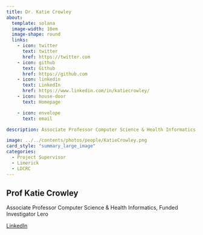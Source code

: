 ```yaml
---
title: Dr. Katie Crowley
about:
  template: solana
  image-width: 10em
  image-shape: round
  links:
    - icon: twitter
      text: twitter
      href: https://twitter.com
    - icon: github
      text: Github
      href: https://github.com
    - icon: linkedin
      text: LinkedIn
      href: https://www.linkedin.com/in/katiecrowley/
    - icon: house-door
      text: Homepage

    - icon: envelope
      text: email

description: Associate Professor Computer Science & Health Informatics, Funded Investigator, Lero, University of Limerick

image: ../../contents/photos/people/KatieCrowley.png
card_style: "summary_large_image"
categories:
  - Project Supervisor
  - Limerick
  - LDCRC
---
```


## Prof Katie Crowley

Associate Professor Computer Science & Health Informatics, Funded Investigator Lero

[LinkedIn](https://www.linkedin.com/in/katiecrowley/)

